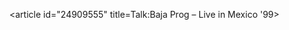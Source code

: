 <article id="24909555" title=Talk:Baja Prog – Live in Mexico '99>
	<talkpage id="24909555" title="Talk:Baja Prog – Live in Mexico '99">
{{album|class=start}}
{{Progressive Rock|class=start|importance=Low}}
	</talkpage>
</article>